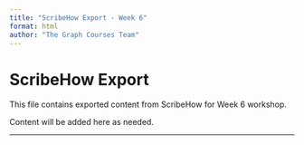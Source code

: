 ```yaml
---
title: "ScribeHow Export - Week 6"
format: html
author: "The Graph Courses Team"
---
```


# ScribeHow Export

This file contains exported content from ScribeHow for Week 6 workshop.

Content will be added here as needed.

------------------------------------------------------------------------ 